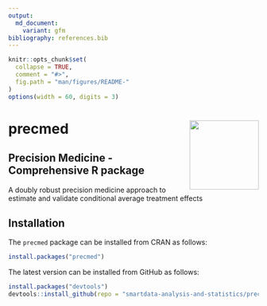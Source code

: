 ```yaml
---
output:
  md_document:
    variant: gfm
bibliography: references.bib
---
```


<!-- README.md is generated from README.Rmd using knitr. Please edit that file -->

```r
knitr::opts_chunk$set(
  collapse = TRUE,
  comment = "#>",
  fig.path = "man/figures/README-"
)
options(width = 60, digits = 3)
```

# precmed <img src='https://fromdatatowisdom.com/images/precmed_sticker.jpg' align="right" height="139" />

## Precision Medicine - Comprehensive R package

A doubly robust precision medicine approach to estimate and validate conditional average treatment effects

## Installation

The `precmed` package can be installed from CRAN as follows:

```r
install.packages("precmed")
```

The latest version can be installed from GitHub as follows: 

```r
install.packages("devtools")
devtools::install_github(repo = "smartdata-analysis-and-statistics/precmed")
```
